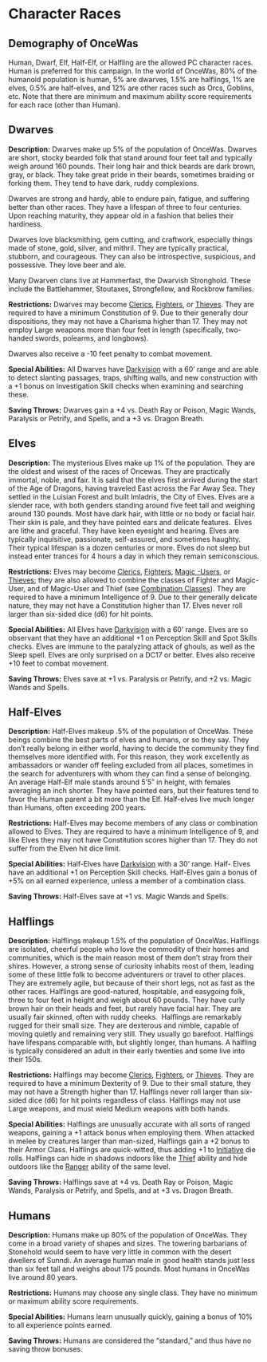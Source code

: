 # Character Races

## Demography of OnceWas

Human, Dwarf, Elf, Half-Elf, or Halfling are the allowed PC character races. Human is preferred for this campaign. In the world of OnceWas, 80% of the humanoid population is human, 5% are dwarves, 1.5% are halflings, 1% are elves, 0.5% are half-elves, and 12% are other races such as Orcs, Goblins, etc. Note that there are minimum and maximum ability score requirements for each race (other than Human).

## Dwarves

**Description:** Dwarves make up 5% of the population of OnceWas. Dwarves are short, stocky bearded folk that stand around four feet tall and typically weigh around 160 pounds. Their long hair and thick beards are dark brown, gray, or black. They take great pride in their beards, sometimes braiding or forking them. They tend to have dark, ruddy complexions.

Dwarves are strong and hardy, able to endure pain, fatigue, and suffering better than other races. They have a lifespan of three to four centuries. Upon reaching maturity, they appear old in a fashion that belies their hardiness.

Dwarves love blacksmithing, gem cutting, and craftwork, especially things made of stone, gold, silver, and mithril. They are typically practical, stubborn, and courageous. They can also be introspective, suspicious, and possessive. They love beer and ale.

Many Dwarven clans live at Hammerfast, the Dwarvish Stronghold. These include the Battlehammer, Stoutaxes, Strongfellow, and Rockbrow families.

**Restrictions:** Dwarves may become [Clerics](class.qmd#cleric), [Fighters](class.qmd#fighter), or [Thieves](class.qmd#thief). They are required to have a minimum Constitution of 9. Due to their generally dour dispositions, they may not have a Charisma higher than 17. They may not employ Large weapons more than four feet in length (specifically, two-handed swords, polearms, and longbows).

Dwarves also receive a -10 feet penalty to combat movement.

**Special Abilities:** All Dwarves have [Darkvision](dungeonAdventures.qmd#darkvision) with a 60' range and are able to detect slanting passages, traps, shifting walls, and new construction with a +1 bonus on Investigation Skill checks when examining and searching these.

**Saving Throws:** Dwarves gain a +4 vs. Death Ray or Poison, Magic Wands, Paralysis or Petrify, and Spells, and a +3 vs. Dragon Breath.

## Elves

**Description:** The mysterious Elves make up 1% of the population. They are the oldest and wisest of the races of Oncewas. They are practically immortal, noble, and fair. It is said that the elves first arrived during the start of the Age of Dragons, having traveled East across the Far Away Sea. They settled in the Luisian Forest and built Imladris, the City of Elves.
Elves are a slender race, with both genders standing around five feet tall and weighing around 130 pounds. Most have dark hair, with little or no body or facial hair. Their skin is pale, and they have pointed ears and delicate features. 
Elves are lithe and graceful. They have keen eyesight and hearing. Elves are typically inquisitive, passionate, self-assured, and sometimes haughty. Their typical lifespan is a dozen centuries or more. Elves do not sleep but instead enter trances for 4 hours a day in which they remain semiconscious.

**Restrictions:** Elves may become [Clerics](class.qmd#cleric), [Fighters](class.qmd#fighter), [Magic -Users](class.qmd#magic-users), or [Thieves](class.qmd#thief); they are also allowed to combine the classes of Fighter and Magic-User, and of Magic-User and Thief (see [Combination Classes](class.qmd#combination-classes)). They are required to have a minimum Intelligence of 9. Due to their generally delicate nature, they may not have a Constitution higher than 17. Elves never roll larger than six-sided dice (d6) for hit points.

**Special Abilities:** All Elves have [Darkvision](dungeonAdventures.qmd#darkvision) with a 60' range. Elves are so observant that they have an additional +1 on Perception Skill and Spot Skills checks. Elves are immune to the paralyzing attack of ghouls, as well as the Sleep spell. Elves are only surprised on a DC17 or better.  Elves also receive +10 feet to combat movement.

**Saving Throws:** Elves save at +1 vs. Paralysis or Petrify, and +2 vs. Magic Wands and Spells.

## Half-Elves

**Description:** Half-Elves makeup .5% of the population of OnceWas. These beings combine the best parts of elves and humans, or so they say. They don’t really belong in either world, having to decide the community they find themselves more identified with. For this reason, they work excellently as ambassadors or wander off feeling excluded from all places, sometimes in the search for adventurers with whom they can find a sense of belonging. An average Half-Elf male stands around 5'5” in height, with females averaging an inch shorter. They have pointed ears, but their features tend to favor the Human parent a bit more than the Elf. Half-elves live much longer than Humans, often exceeding 200 years.

**Restrictions:** Half-Elves may become members of any class or combination allowed to Elves. They are required to have a minimum Intelligence of 9, and like Elves they may not have Constitution scores higher than 17. They do not suffer from the Elven hit dice limit.

**Special Abilities:** Half-Elves have [Darkvision](dungeonAdventures.qmd#darkvision) with a 30' range.
Half- Elves have an additional +1 on Perception Skill checks.
Half-Elves gain a bonus of +5% on all earned experience, unless a member of a combination class.

**Saving Throws:** Half-Elves save at +1 vs. Magic Wands and Spells.


## Halflings

**Description:** Halflings makeup 1.5% of the population of OnceWas. Halflings are isolated, cheerful people who love the commodity of their homes and communities, which is the main reason most of them don’t stray from their shires. However, a strong sense of curiosity inhabits most of them, leading some of these little folk to become adventurers or travel to other places. They are extremely agile, but because of their short legs, not as fast as the other races.
Halflings are good-natured, hospitable, and easygoing folk, three to four feet in height and weigh about 60 pounds. They have curly brown hair on their heads and feet, but rarely have facial hair. They are usually fair skinned, often with ruddy cheeks. 
Halflings are remarkably rugged for their small size. They are dexterous and nimble, capable of moving quietly and remaining very still. They usually go barefoot. Halflings have lifespans comparable with, but slightly longer, than humans. A halfling is typically considered an adult in their early twenties and some live into their 150s.

**Restrictions:** Halflings may become [Clerics](class.qmd#cleric), [Fighters](class.qmd#fighter), or [Thieves](class.qmd#thief). They are required to have a minimum Dexterity of 9. Due to their small stature, they may not have a Strength higher than 17. Halflings never roll larger than six-sided dice (d6) for hit points regardless of class. Halflings may not use Large weapons, and must wield Medium weapons with both hands.

**Special Abilities:** Halflings are unusually accurate with all sorts of ranged weapons, gaining a +1 attack bonus when employing them. When attacked in melee by creatures larger than man-sized, Halflings gain a +2 bonus to their Armor Class. Halflings are quick-witted, thus adding +1 to [Initiative](combat.qmd#initiative) die rolls. Halflings can hide in shadows indoors like the [Thief](class.qmd#thief) ability and hide outdoors like the [Ranger](class.qmd#ranger) ability of the same level.

**Saving Throws:** Halflings save at +4 vs. Death Ray or Poison, Magic Wands, Paralysis or Petrify, and Spells, and at +3 vs. Dragon Breath.

## Humans

**Description:** Humans make up 80% of the population of OnceWas. They come in a broad variety of shapes and sizes. The towering barbarians of Stonehold would seem to have very little in common with the desert dwellers of Sunndi. An average human male in good health stands just less than six feet tall and weighs about 175 pounds. Most humans in OnceWas live around 80 years.

**Restrictions:** Humans may choose any single class. They have no minimum or maximum ability score requirements.

**Special Abilities:** Humans learn unusually quickly, gaining a bonus of 10% to all experience points earned.

**Saving Throws:** Humans are considered the "standard," and thus have no saving throw bonuses.


